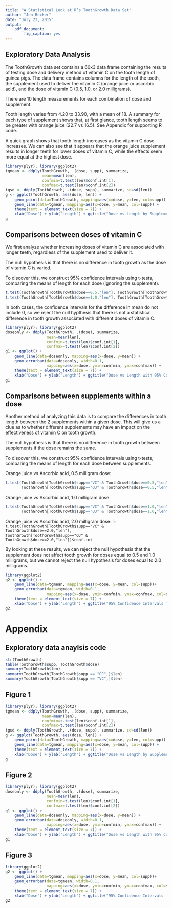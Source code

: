 ```yaml
---
title: "A Statistical Look at R’s ToothGrowth Data Set"
author: "Jen Becker"
date: "July 23, 2015"
output: 
    pdf_document:
        fig_caption: yes
---
```


## Exploratory Data Analysis

The ToothGrowth data set contains a 60x3 data frame containing the results of testing dose and delivery method of vitamin C on the tooth length of guinea pigs.  The data frame contains columns for the length of the tooth, the supplement used to deliver the vitamin C (orange juice or ascorbic acid), and the dose of vitamin C (0.5, 1.0, or 2.0 milligrams).  

There are 10 length measurements for each combination of dose and supplement.  

Tooth length varies from 4.20 to 33.90, with a mean of 18.  A summary for each type of supplement shows that, at first glance, tooth length seems to be greater with orange juice (22.7 vs 16.5).  See Appendix for supporting R code.

A quick graph shows that tooth length increases as the vitamin C dose increases.  We can also see that it appears that the orange juice supplement results in longer teeth for lower doses of vitamin C, while the effects seem more equal at the highest dose.

```r
library(plyr); library(ggplot2)
tgmean <- ddply(ToothGrowth, .(dose, supp), summarize, 
                mean=mean(len), 
                confmin=t.test(len)$conf.int[1], 
                confmax=t.test(len)$conf.int[2])
tgsd <- ddply(ToothGrowth, .(dose, supp), summarize, sd=sd(len))
g <- ggplot(ToothGrowth, aes(dose, len)) +
    geom_point(data=ToothGrowth, mapping=aes(x=dose, y=len, col=supp)) +
    geom_line(data=tgmean, mapping=aes(x=dose, y=mean, col=supp)) +
    theme(text = element_text(size = 7)) +
    xlab("Dose") + ylab("Length") + ggtitle("Dose vs Length by Supplement with Means")
g
```

## Comparisons between doses of vitamin C

We first analyze whether increasing doses of vitamin C are associated with longer teeth, regardless of the supplement used to deliver it.

The null hypothesis is that there is no difference in tooth growth as the dose of vitamin C is varied.

To discover this, we construct 95% confidence intervals using t-tests, comparing the means of length for each dose (ignoring the supplement).

```r
t.test(ToothGrowth[ToothGrowth$dose==0.5,"len"], ToothGrowth[ToothGrowth$dose==1.0, "len"])$conf.int
t.test(ToothGrowth[ToothGrowth$dose==1.0,"len"], ToothGrowth[ToothGrowth$dose==2.0, "len"])$conf.int
```

In both cases, the confidence intervals for the difference in mean do not include 0, so we reject the null hypthesis that there is not a statistical difference in tooth growth associated with different doses of vitamin C.

```r
library(plyr); library(ggplot2)
doseonly <- ddply(ToothGrowth, .(dose), summarize, 
                  mean=mean(len), 
                  confmin=t.test(len)$conf.int[1], 
                  confmax=t.test(len)$conf.int[2])
g1 <- ggplot() +
    geom_line(data=doseonly, mapping=aes(x=dose, y=mean)) +
    geom_errorbar(data=doseonly, width=0.1,
                  mapping=aes(x=dose, ymin=confmin, ymax=confmax)) +
    theme(text = element_text(size = 7)) +
    xlab("Dose") + ylab("Length") + ggtitle("Dose vs Length with 95% Confidence Intervals")
g1
```

## Comparisons between supplements within a dose

Another method of analyzing this data is to compare the differences in tooth length between the 2 supplements within a given dose.  This will give us a clue as to whether different supplements may have an impact on the effectiveness of vitamin C on tooth growth.

The null hypothesis is that there is no difference in tooth growth between supplements if the dose remains the same.

To discover this, we construct 95% confidence intervals using t-tests, comparing the means of length for each dose between supplements.  

Orange juice vs Ascorbic acid, 0.5 milligram dose:
```r
t.test(ToothGrowth[ToothGrowth$supp=="VC" & ToothGrowth$dose==0.5,"len"], 
       ToothGrowth[ToothGrowth$supp=="OJ" & ToothGrowth$dose==0.5,"len"])$conf.int
```

Orange juice vs Ascorbic acid, 1.0 milligram dose:
```r
t.test(ToothGrowth[ToothGrowth$supp=="VC" & ToothGrowth$dose==1.0,"len"], 
       ToothGrowth[ToothGrowth$supp=="OJ" & ToothGrowth$dose==1.0,"len"])$conf.int
```

Orange juice vs Ascorbic acid, 2.0 milligram dose:
````r
t.test(ToothGrowth[ToothGrowth$supp=="VC" & ToothGrowth$dose==2.0,"len"], 
       ToothGrowth[ToothGrowth$supp=="OJ" & ToothGrowth$dose==2.0,"len"])$conf.int
```

By looking at these results, we can reject the null hypothesis that the supplement does not affect tooth growth for doses equal to 0.5 and 1.0 milligrams, but we cannot reject the null hypothesis for doses equal to 2.0 milligrams.

```r
library(ggplot2)
g2 <- ggplot() + 
    geom_line(data=tgmean, mapping=aes(x=dose, y=mean, col=supp))+ 
    geom_errorbar(data=tgmean, width=0.1,
                  mapping=aes(x=dose, ymin=confmin, ymax=confmax, col=supp)) +
    theme(text = element_text(size = 7)) +
    xlab("Dose") + ylab("Length") + ggtitle("95% Confidence Intervals for Tooth Growth")
g2
```

# Appendix

## Exploratory data anaylsis code

```r
str(ToothGrowth)
table(ToothGrowth$supp, ToothGrowth$dose)
summary(ToothGrowth$len)
summary(ToothGrowth[ToothGrowth$supp == "OJ",]$len)
summary(ToothGrowth[ToothGrowth$supp == "VC",]$len)
```

## Figure 1

```r
library(plyr); library(ggplot2)
tgmean <- ddply(ToothGrowth, .(dose, supp), summarize, 
                mean=mean(len), 
                confmin=t.test(len)$conf.int[1], 
                confmax=t.test(len)$conf.int[2])
tgsd <- ddply(ToothGrowth, .(dose, supp), summarize, sd=sd(len))
g <- ggplot(ToothGrowth, aes(dose, len)) +
    geom_point(data=ToothGrowth, mapping=aes(x=dose, y=len, col=supp)) +
    geom_line(data=tgmean, mapping=aes(x=dose, y=mean, col=supp)) +
    theme(text = element_text(size = 7)) +
    xlab("Dose") + ylab("Length") + ggtitle("Dose vs Length by Supplement with Means")
g
```

## Figure 2

```r
library(plyr); library(ggplot2)
doseonly <- ddply(ToothGrowth, .(dose), summarize, 
                  mean=mean(len), 
                  confmin=t.test(len)$conf.int[1], 
                  confmax=t.test(len)$conf.int[2])
g1 <- ggplot() +
    geom_line(data=doseonly, mapping=aes(x=dose, y=mean)) +
    geom_errorbar(data=doseonly, width=0.1,
                  mapping=aes(x=dose, ymin=confmin, ymax=confmax)) +
    theme(text = element_text(size = 7)) +
    xlab("Dose") + ylab("Length") + ggtitle("Dose vs Length with 95% Confidence Intervals")
g1
```

## Figure 3
```r
library(ggplot2)
g2 <- ggplot() + 
    geom_line(data=tgmean, mapping=aes(x=dose, y=mean, col=supp))+ 
    geom_errorbar(data=tgmean, width=0.1,
                  mapping=aes(x=dose, ymin=confmin, ymax=confmax, col=supp)) +
    theme(text = element_text(size = 7)) +
    xlab("Dose") + ylab("Length") + ggtitle("95% Confidence Intervals for Tooth Growth")
g2
```